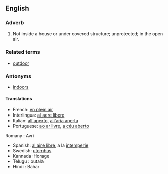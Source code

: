 ==English==
===Adverb===
#Not inside a house or under covered structure; unprotected; in the open air.
===Related terms===
*[[outdoor]]
===Antonyms===
*[[indoors]]

====Translations====
*French: [[en plein air]]
*Interlingua: [[al aere libere]]
*Italian: [[all'aperto]], [[all'aria aperta]]
*Portuguese: [[ao ar livre]], [[a céu aberto]]
Romany :  Avri
*Spanish: [[al aire libre]], a la [[intemperie]]
*Swedish: [[utomhus]]
*Kannada :Horage
*Telugu : outala
*Hindi : Bahar